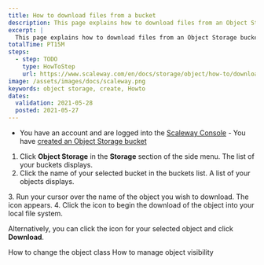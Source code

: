 ```yaml
---
title: How to download files from a bucket
description: This page explains how to download files from an Object Storage bucket.
excerpt: |
  This page explains how to download files from an Object Storage bucket.
totalTime: PT15M
steps:
  - step: TODO
    type: HowToStep
    url: https://www.scaleway.com/en/docs/storage/object/how-to/download-files-from-a-bucket
image: /assets/images/docs/scaleway.png
keywords: object storage, create, Howto
dates:
  validation: 2021-05-28
  posted: 2021-05-27
---
```


<Message type="requirement">

  - You have an account and are logged into the [Scaleway Console](https://console.scaleway.com)  - You have [created an Object Storage bucket](/storage/object/how-to/create-a-bucket/)

</Message>

1. Click **Object Storage** in the **Storage** section of the side menu. The list of your buckets displays. 
2. Click the name of your selected bucket in the buckets list. A list of your objects displays.
  <Lightbox src="scaleway-bucket-name-in-the-list.png" alt="" />
3. Run your cursor over the name of the object you wish to download. The <Icon name="download" /> icon appears.
4. Click the icon to begin the download of the object into your local file system. 

Alternatively, you can click the <Icon name="more" /> icon for your selected object and click **Download**.

<Navigation title="See Also">
  <PreviousButton to="/storage/object/how-to/change-object-class/">How to change the object class</PreviousButton>
  <NextButton to="/storage/object/how-to/manage-object-visibility/">How to manage object visibility</NextButton>
</Navigation>